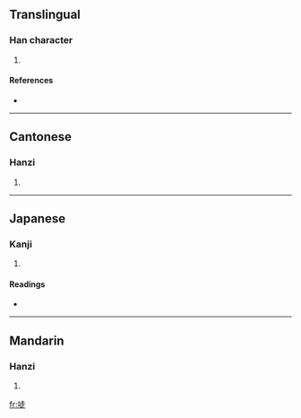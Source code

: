 ==Translingual==

===Han character===
{{Han char|rn=30|rad=口|as=07|sn=10|four=6408<sub>1</sub>|canj=口土卜人 (RGYO)}}

# {{defn|Han}}

====References====
* {{Han ref|kx=0193.051|dkj=03745|hdz=10624.170|uh=5517|ud=21783|bh=D0F2|bd=53490}}

----

==Cantonese==

===Hanzi===
{{yue-hanzi|jyut=|y=dau2}}

# {{defn|Cantonese}}

----

==Japanese==

===Kanji===
{{ja-kanji|grade=|rs=口07}}

# {{defn|Japanese}}

====Readings====
* {{ja-readings|on=[[とう]] (tō)|kun=[[これ]] (kore), [[や]] (ya)}}

----

==Mandarin==

===Hanzi===
{{cmn-hanzi|pin=[[dōu]] ([[dou1]])|wg=tou<sup>1</sup>}}

# {{defn|Mandarin}}

[[fr:唗]]